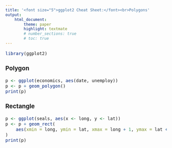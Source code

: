 ```yaml
---
title: '<font size="5">ggplot2 Cheat Sheet:</font><br>Polygons'
output:
    html_document:
        theme: paper
        highlight: textmate
        # number_sections: true
        # toc: true
---
```

<font size="3"> 

```r
library(ggplot2)
```

### Polygon
```r
p <- ggplot(economics, aes(date, unemploy))
p <- p + geom_polygon()
print(p)
```

### Rectangle
```r
p <- ggplot(seals, aes(x <- long, y <- lat))
p <- p + geom_rect(
    aes(xmin = long, ymin = lat, xmax = long + 1, ymax = lat + 1)
)
print(p)
```

</font>
